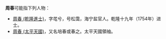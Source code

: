 '''周春'''可能指下列人物：
*[[周春_(乾隆進士)|周春 (乾隆進士)]]，字芚兮，号松霭，海宁盐官人。乾隆十九年（1754年）进士。
*[[周春_(太平天國)|周春 (太平天國)]]，又名培春或春之。太平天國領袖。

{{disambig|C春|cat=二字周姓人名消歧义}}